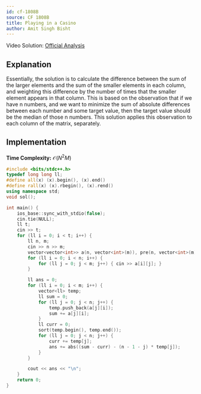 ```yaml
---
id: cf-1808B
source: CF 1808B
title: Playing in a Casino
author: Amit Singh Bisht
---
```


Video Solution: [Official Analysis](https://www.youtube.com/watch?v=FCdL47-AyZs&t=4s&ab_channel=DCCNITA)

## Explanation

Essentially, the solution is to calculate the difference between the sum of the larger elements and the sum of the smaller
elements in each column, and weighting this difference by the number of times that the smaller element appears in that column.
This is based on the observation that if we have n numbers, and we want to minimize the sum of absolute differences between
each number and some target value, then the target value should be the median of those n numbers. This solution applies this
observation to each column of the matrix, separately.

## Implementation

**Time Complexity:** $\mathcal{O}(N^2 M)$

<LanguageSection>
<CPPSection>

```cpp
#include <bits/stdc++.h>
typedef long long ll;
#define all(x) (x).begin(), (x).end()
#define rall(x) (x).rbegin(), (x).rend()
using namespace std;
void sol();

int main() {
	ios_base::sync_with_stdio(false);
	cin.tie(NULL);
	ll t;
	cin >> t;
	for (ll i = 0; i < t; i++) {
		ll n, m;
		cin >> n >> m;
		vector<vector<int>> a(n, vector<int>(m)), pre(n, vector<int>(m));
		for (ll i = 0; i < n; i++) {
			for (ll j = 0; j < m; j++) { cin >> a[i][j]; }
		}

		ll ans = 0;
		for (ll i = 0; i < m; i++) {
			vector<ll> temp;
			ll sum = 0;
			for (ll j = 0; j < n; j++) {
				temp.push_back(a[j][i]);
				sum += a[j][i];
			}
			ll curr = 0;
			sort(temp.begin(), temp.end());
			for (ll j = 0; j < n; j++) {
				curr += temp[j];
				ans += abs((sum - curr) - (n - 1 - j) * temp[j]);
			}
		}

		cout << ans << "\n";
	}
	return 0;
}
```
</CPPSection>
</LanguageSection>
